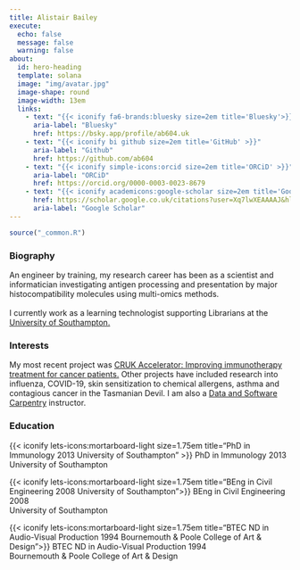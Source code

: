 ```yaml
---
title: Alistair Bailey
execute: 
  echo: false
  message: false
  warning: false
about:
  id: hero-heading
  template: solana
  image: "img/avatar.jpg"
  image-shape: round
  image-width: 13em
  links:
    - text: "{{< iconify fa6-brands:bluesky size=2em title='Bluesky'>}}"
      aria-label: "Bluesky"
      href: https://bsky.app/profile/ab604.uk
    - text: "{{< iconify bi github size=2em title='GitHub' >}}"
      aria-label: "Github"
      href: https://github.com/ab604
    - text: "{{< iconify simple-icons:orcid size=2em title='ORCiD' >}}"
      aria-label: "ORCiD"
      href: https://orcid.org/0000-0003-0023-8679
    - text: "{{< iconify academicons:google-scholar size=2em title='Google Scholar' >}}"
      href: https://scholar.google.co.uk/citations?user=Xq7lwXEAAAAJ&hl=en
      aria-label: "Google Scholar"
---
```


```r
source("_common.R")
```

:::{#hero-heading}

### Biography

An engineer by training, my research career has been as a scientist and informatician  investigating antigen processing and presentation by major histocompatibility molecules using multi-omics methods.<br><br>I currently work as a learning technologist supporting Librarians at the [University of Southampton.](https://www.soton.ac.uk) 

### Interests

My most recent project was [CRUK Accelerator: Improving immunotherapy treatment for cancer patients.](https://www.cancerresearchuk.org/funding-for-researchers/accelerator-award/portfolio-funded-projects-outputs) Other projects have included research into influenza, COVID-19, skin sensitization to chemical allergens, asthma and contagious cancer in the Tasmanian Devil. I am also a [Data and Software Carpentry](https://carpentries.org/) instructor.

### Education

{{< iconify lets-icons:mortarboard-light size=1.75em title="PhD in Immunology 2013 University of Southampton" >}} PhD in Immunology 2013<br>University of Southampton

{{< iconify lets-icons:mortarboard-light size=1.75em title="BEng in Civil Engineering 2008 University of Southampton">}} BEng in Civil Engineering 2008<br>University of Southampton

{{< iconify lets-icons:mortarboard-light size=1.75em title="BTEC ND in Audio-Visual Production 1994 Bournemouth & Poole College of Art & Design">}} BTEC ND in Audio-Visual Production 1994<br>Bournemouth & Poole College of Art & Design

:::